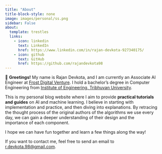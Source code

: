 ```yaml
---
title: "About"
title-block-style: none
image: images/personal/ss.png
sidebar: False
about:
  template: trestles
  links:
    - icon: linkedin
      text: LinkedIn
      href: https://www.linkedin.com/in/rajan-devkota-927340175/
    - icon: github
      text: GitHub
      href: https://github.com/rajandevkota98
---
```


👋 **Greetings!** My name is Rajan Devkota, and I am currently an Associate AI Engineer at [Frost Digital Venture](https://www.frostdigi.ai/). I hold a bachelor's degree in Computer Engineering from [Institute of Engineering, Tribhuvan University](https://ioe.tu.edu.np/).

This is my personal blog website where I aim to provide **practical tutorials and guides** on AI and machine learning. I believe in starting with implementation and practice, and then diving into explanations. By retracing the thought process of the original authors of the algorithms we use every day, we can gain a deeper understanding of their design and the importance of each component.

I hope we can have fun together and learn a few things along the way!

If you want to contact me, feel free to send an email to [r.devkota.98@gmail.com](mailto:r.devkota.98@gmail.com).